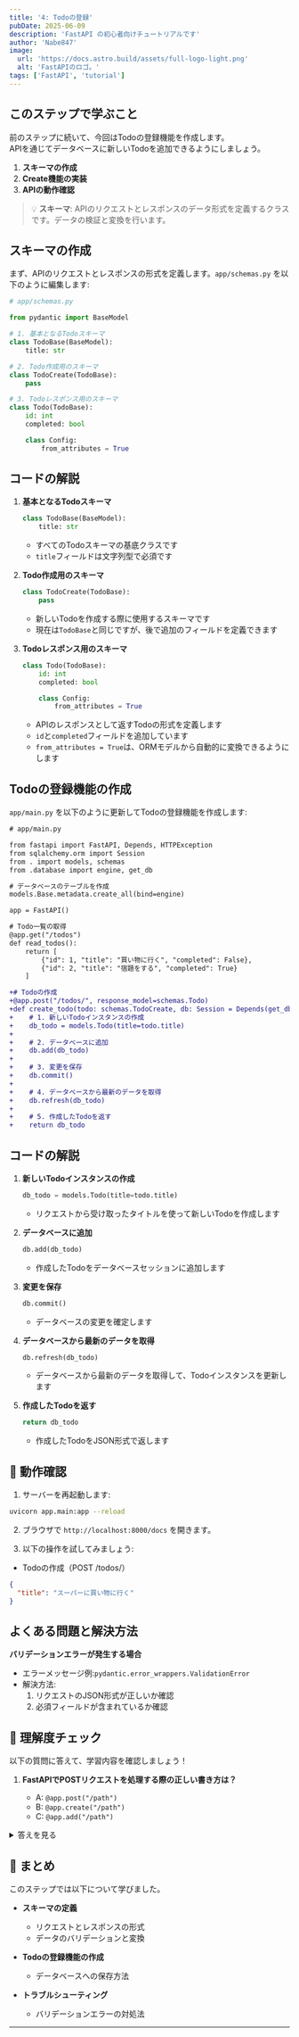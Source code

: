 ```yaml
---
title: '4: Todoの登録'
pubDate: 2025-06-09
description: 'FastAPI の初心者向けチュートリアルです'
author: 'Nabe847'
image:
  url: 'https://docs.astro.build/assets/full-logo-light.png'
  alt: 'FastAPIのロゴ。'
tags: ['FastAPI', 'tutorial']
---
```


## このステップで学ぶこと

前のステップに続いて、今回はTodoの登録機能を作成します。  
APIを通じてデータベースに新しいTodoを追加できるようにしましょう。

1. **スキーマの作成**
2. **Create機能の実装**
3. **APIの動作確認**

> 💡 **スキーマ**: APIのリクエストとレスポンスのデータ形式を定義するクラスです。データの検証と変換を行います。

## スキーマの作成

まず、APIのリクエストとレスポンスの形式を定義します。`app/schemas.py` を以下のように編集します:

```python
# app/schemas.py

from pydantic import BaseModel

# 1. 基本となるTodoスキーマ
class TodoBase(BaseModel):
    title: str

# 2. Todo作成用のスキーマ
class TodoCreate(TodoBase):
    pass

# 3. Todoレスポンス用のスキーマ
class Todo(TodoBase):
    id: int
    completed: bool

    class Config:
        from_attributes = True
```

## コードの解説

1. **基本となるTodoスキーマ**

   ```python
   class TodoBase(BaseModel):
       title: str
   ```

   - すべてのTodoスキーマの基底クラスです
   - `title`フィールドは文字列型で必須です

2. **Todo作成用のスキーマ**

   ```python
   class TodoCreate(TodoBase):
       pass
   ```

   - 新しいTodoを作成する際に使用するスキーマです
   - 現在は`TodoBase`と同じですが、後で追加のフィールドを定義できます

3. **Todoレスポンス用のスキーマ**

   ```python
   class Todo(TodoBase):
       id: int
       completed: bool

       class Config:
           from_attributes = True
   ```

   - APIのレスポンスとして返すTodoの形式を定義します
   - `id`と`completed`フィールドを追加しています
   - `from_attributes = True`は、ORMモデルから自動的に変換できるようにします

## Todoの登録機能の作成

`app/main.py` を以下のように更新してTodoの登録機能を作成します:

```diff lang=python
# app/main.py

from fastapi import FastAPI, Depends, HTTPException
from sqlalchemy.orm import Session
from . import models, schemas
from .database import engine, get_db

# データベースのテーブルを作成
models.Base.metadata.create_all(bind=engine)

app = FastAPI()

# Todo一覧の取得
@app.get("/todos")
def read_todos():
    return [
        {"id": 1, "title": "買い物に行く", "completed": False},
        {"id": 2, "title": "宿題をする", "completed": True}
    ]

+# Todoの作成
+@app.post("/todos/", response_model=schemas.Todo)
+def create_todo(todo: schemas.TodoCreate, db: Session = Depends(get_db)):
+    # 1. 新しいTodoインスタンスの作成
+    db_todo = models.Todo(title=todo.title)
+    
+    # 2. データベースに追加
+    db.add(db_todo)
+    
+    # 3. 変更を保存
+    db.commit()
+    
+    # 4. データベースから最新のデータを取得
+    db.refresh(db_todo)
+    
+    # 5. 作成したTodoを返す
+    return db_todo

```

## コードの解説

1. **新しいTodoインスタンスの作成**

   ```python
   db_todo = models.Todo(title=todo.title)
   ```

   - リクエストから受け取ったタイトルを使って新しいTodoを作成します

2. **データベースに追加**

   ```python
   db.add(db_todo)
   ```

   - 作成したTodoをデータベースセッションに追加します

3. **変更を保存**

   ```python
   db.commit()
   ```

   - データベースの変更を確定します

4. **データベースから最新のデータを取得**

   ```python
   db.refresh(db_todo)
   ```

   - データベースから最新のデータを取得して、Todoインスタンスを更新します

5. **作成したTodoを返す**

   ```python
   return db_todo
   ```

   - 作成したTodoをJSON形式で返します

## 🚀 動作確認

1. サーバーを再起動します:

```bash
uvicorn app.main:app --reload
```

2. ブラウザで `http://localhost:8000/docs` を開きます。

3. 以下の操作を試してみましょう:

- Todoの作成（POST /todos/）
```json
{
  "title": "スーパーに買い物に行く"
}
```

## よくある問題と解決方法

**バリデーションエラーが発生する場合**

- エラーメッセージ例:`pydantic.error_wrappers.ValidationError`
- 解決方法:
  1. リクエストのJSON形式が正しいか確認
  2. 必須フィールドが含まれているか確認

## 🎯 理解度チェック

以下の質問に答えて、学習内容を確認しましょう！

1. **FastAPIでPOSTリクエストを処理する際の正しい書き方は？**

   - A: `@app.post("/path")`
   - B: `@app.create("/path")`
   - C: `@app.add("/path")`

<details>
<summary>答えを見る</summary>

   **答え: A: `@app.post("/path")`**

   - FastAPIでは、HTTPメソッドに対応するデコレータを使用します
   - POSTリクエストには`@app.post`を使用します
   - 参考: [FastAPI公式ドキュメント](https://fastapi.tiangolo.com/tutorial/first-steps/)
</details>

## 📝 まとめ

このステップでは以下について学びました。

- **スキーマの定義**

  - リクエストとレスポンスの形式
  - データのバリデーションと変換

- **Todoの登録機能の作成**
  - データベースへの保存方法

- **トラブルシューティング**
  - バリデーションエラーの対処法

--- 